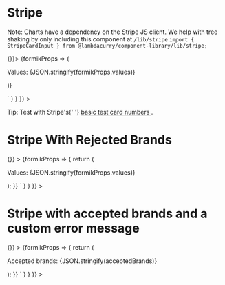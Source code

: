 

<Meta title="Components/Inputs/Stripe" component={StripeCardInput} />

# Stripe

Note: Charts have a dependency on the Stripe JS client. We help with tree shaking by only including this component at `/lib/stripe`
`import { StripeCardInput } from @lambdacurry/component-library/lib/stripe;`

<Canvas>
  <Story
    name="Stripe Card Input"
    parameters={{
      docs: {
        source: {
          code: dedent`
          <StripeFormWrapper STRIPE_KEY={process.env.STORYBOOK_STRIPE_KEY}>
            <Form initialValues={{ 'stripe-input': undefined }} onSubmit={() => {}}>
              {formikProps => (
                <div className="stripe-story">
                  <p>Values: {JSON.stringify(formikProps.values)}</p>
                  <StripeCardInput name="stripe-input" />
                </div>
              )}
            </Form>
          </StripeFormWrapper>`
        }
      }
    }}
  >
    <StripeExample1 />
    <p className="lc-mt-16">
      Tip: Test with Stripe's{' '}
      <a href="https://stripe.com/docs/testing#cards" target="_blank">
        basic test card numbers
      </a>
      .
    </p>
  </Story>
  <ArgsTable of={StripeCardInput} />
</Canvas>

# Stripe With Rejected Brands

<Canvas>
  <Story
    name="Stripe Card Input with Rejected Brands"
    parameters={{
      docs: {
        source: {
          code: dedent`
          <StripeFormWrapper
            initialValues={{ 'stripe-input': undefined }}
            STRIPE_KEY={process.env.STORYBOOK_STRIPE_KEY}
            onSubmit={() => {}}
          >
            {formikProps => {
              return (
                <div className="stripe-story">
                  <p>Values: {JSON.stringify(formikProps.values)}</p>
                  <StripeCardInput
                    label="Stripe Input"
                    name="stripe-input"
                    rejectedBrands={['discover', 'diners', 'jcb', 'unionpay']}
                  />
                </div>
              );
            }}
          </StripeFormWrapper>`
        }
      }
    }}
  >
    <StripeExampleRejectedBrands />
  </Story>
</Canvas>

# Stripe with accepted brands and a custom error message

<Canvas>
  <Story
    name="Stripe Card Input with accepted brands and a custom error message"
    parameters={{
      docs: {
        source: {
          code: dedent`
          <StripeFormWrapper
            initialValues={{ 'stripe-input': undefined }}
            STRIPE_KEY={process.env.STORYBOOK_STRIPE_KEY}
            onSubmit={() => {}}
          >
            {formikProps => {
              return (
                <div className="stripe-story">
                  <p className="lc-mb-16">Accepted brands: {JSON.stringify(acceptedBrands)}</p>
                  <StripeCardInput
                    label="Stripe Input"
                    name="stripe-input"
                    acceptedBrands={acceptedBrands as StripeCardBrands[]}
                  />
                </div>
              );
            }}
          </StripeFormWrapper>`
        }
      }
    }}
  >
    <StripeExampleAcceptedBrands />
  </Story>
</Canvas>
